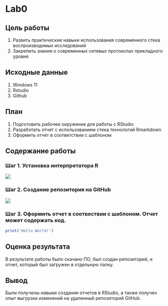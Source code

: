 # Lab0

## Цель работы

1) Развить практические навыки использования современного стека воспроизводимых исследований
2) Закрепить знания о современных сетевых протоколах прикладного уровня

## Исходные данные

1) Windows 11
2) Rstudio
3) Github

## План

1) Подготовить рабочее окружение для работы с RStudio
2) Разработать отчет с использованием стека технологий Rmarkdown
3) Оформить отчет в соответствии с шаблоном

## Содержание работы 

### Шаг 1. Установка интерпретатора R

![](https://github.com/BL3PP-XD/IATPUIB/blob/main/lab0/IMG/1.jpg)

### Шаг 2. Создание репозитория на GitHub

![](https://github.com/BL3PP-XD/IATPUIB/blob/main/lab0/IMG/2.jpg)

### Шаг 3. Оформить отчет в соотвествии с шаблоном. Отчет может содержать код.

```r
print('Hello World!')
```

## Оценка результата

В результате работы было скачано ПО, был создан репозиторий, и отчет, который был загружен в отдельную папку.

## Вывод

Были получены навыки создания отчетов в RStudio, а также получен опыт выгрузки изменений на удаленный репозиторий GitHub.
